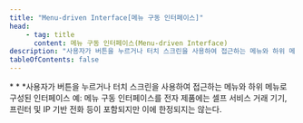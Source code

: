 ```yaml
---
title: "Menu-driven Interface[메뉴 구동 인터페이스]"
head:
    - tag: title
      content: 메뉴 구동 인터페이스(Menu-driven Interface)
description: "사용자가 버튼을 누르거나 터치 스크린을 사용하여 접근하는 메뉴와 하위 메뉴로 구성된 인터페이스"
tableOfContents: false
---
```


<Badge text="WCAG2ICT" variant="note" size="large" />
* * *사용자가 버튼을 누르거나 터치 스크린을 사용하여 접근하는 메뉴와 하위 메뉴로 구성된 인터페이스

<Card title="예제" icon="open-book">
예: 메뉴 구동 인터페이스를 전자 제품에는 셀프 서비스 거래 기기, 프린터 및 IP 기반 전화 등이 포함되지만 이에 한정되지는 않는다.
</Card>